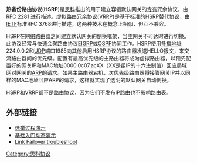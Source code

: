{{expand|time=2009-07-21T16:28:24+00:00}}
{{unreferenced|time=2009-07-21T16:28:24+00:00}}
'''热备份路由协议'''('''HSRP''')是[[思科|思科]]推出的用于建立容错默认网关的[[专有|专有]]冗余协议，由[http://tools.ietf.org/html/rfc2281 RFC 2281] {{Wayback|url=http://tools.ietf.org/html/rfc2281 |date=20210308081030 }}进行描述。[[虚拟路由冗余协议|虚拟路由冗余协议]]([[VRRP|VRRP]])是基于标准的HSRP替代协议，由[[IETF|IETF]]标准RFC 3768进行描述。这两种技术在概念上相似，但互不兼容。

HSRP在网络路由器之间建立默认网关的倒换框架，当主网关不可达时进行切换。此协议经常与快速会聚路由协议[[EIGRP|EIGRP]]或[[OSPF|OSPF]]协同工作。HSRP使用[[多播地址|多播地址]]224.0.0.2和[[用户数据报协议|UDP]]端口1985向其他启用HSRP协议的路由器发送HELLO报文，来交流路由器间的优先级。配置有最高优先级的主路由器将成为虚拟路由器，以预先配置好的网关IP和MAC地址0000.0c07.acXX（XX是组IP的十六进制值）回应局域网对网关的[[ARP|ARP]]的请求。如果主路由器宕机，次优先级路由器将接管网关IP并以同样的MAC地址回应ARP的请求，这样就实现了透明的默认网关自动倒换。

HSRP和VRRP都不是[[路由协议|路由协议]]，因为它们不发布IP路由也不影响路由表。

==外部链接==
*[http://pre.visualland.net/view.php?cid=870 选举过程演示]{{dead link|date=2018年3月 |bot=InternetArchiveBot |fix-attempted=yes }}
*[http://pre.visualland.net/view.php?cid=846 基础入门动态演示]{{dead link|date=2018年3月 |bot=InternetArchiveBot |fix-attempted=yes }}
*[http://pre.visualland.net/view.php?cid=855 Link Failover troubleshoot]{{dead link|date=2018年3月 |bot=InternetArchiveBot |fix-attempted=yes }}
[[Category:思科协议|Category:思科协议]]